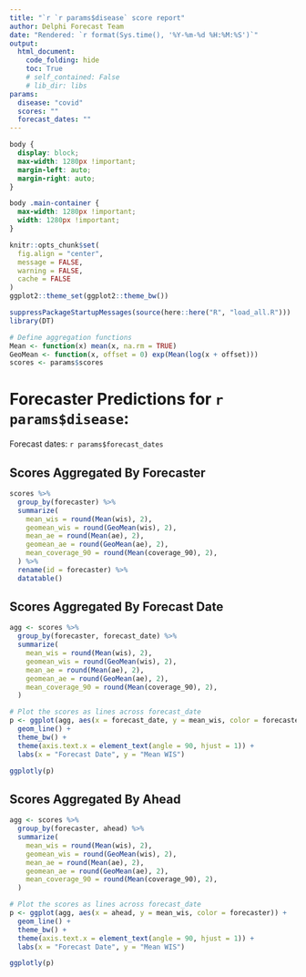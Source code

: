 ```yaml
---
title: "`r `r params$disease` score report"
author: Delphi Forecast Team
date: "Rendered: `r format(Sys.time(), '%Y-%m-%d %H:%M:%S')`"
output:
  html_document:
    code_folding: hide
    toc: True
    # self_contained: False
    # lib_dir: libs
params:
  disease: "covid"
  scores: ""
  forecast_dates: ""
---
```


```css
body {
  display: block;
  max-width: 1280px !important;
  margin-left: auto;
  margin-right: auto;
}

body .main-container {
  max-width: 1280px !important;
  width: 1280px !important;
}
```

```r
knitr::opts_chunk$set(
  fig.align = "center",
  message = FALSE,
  warning = FALSE,
  cache = FALSE
)
ggplot2::theme_set(ggplot2::theme_bw())
```

```r
suppressPackageStartupMessages(source(here::here("R", "load_all.R")))
library(DT)

# Define aggregation functions
Mean <- function(x) mean(x, na.rm = TRUE)
GeoMean <- function(x, offset = 0) exp(Mean(log(x + offset)))
scores <- params$scores
```

# Forecaster Predictions for `r params$disease`:  {.tabset}

Forecast dates: `r params$forecast_dates`

## Scores Aggregated By Forecaster

```r
scores %>%
  group_by(forecaster) %>%
  summarize(
    mean_wis = round(Mean(wis), 2),
    geomean_wis = round(GeoMean(wis), 2),
    mean_ae = round(Mean(ae), 2),
    geomean_ae = round(GeoMean(ae), 2),
    mean_coverage_90 = round(Mean(coverage_90), 2),
  ) %>%
  rename(id = forecaster) %>%
  datatable()
```

## Scores Aggregated By Forecast Date

```r
agg <- scores %>%
  group_by(forecaster, forecast_date) %>%
  summarize(
    mean_wis = round(Mean(wis), 2),
    geomean_wis = round(GeoMean(wis), 2),
    mean_ae = round(Mean(ae), 2),
    geomean_ae = round(GeoMean(ae), 2),
    mean_coverage_90 = round(Mean(coverage_90), 2),
  )

# Plot the scores as lines across forecast_date
p <- ggplot(agg, aes(x = forecast_date, y = mean_wis, color = forecaster)) +
  geom_line() +
  theme_bw() +
  theme(axis.text.x = element_text(angle = 90, hjust = 1)) +
  labs(x = "Forecast Date", y = "Mean WIS")

ggplotly(p)
```

## Scores Aggregated By Ahead

```r
agg <- scores %>%
  group_by(forecaster, ahead) %>%
  summarize(
    mean_wis = round(Mean(wis), 2),
    geomean_wis = round(GeoMean(wis), 2),
    mean_ae = round(Mean(ae), 2),
    geomean_ae = round(GeoMean(ae), 2),
    mean_coverage_90 = round(Mean(coverage_90), 2),
  )

# Plot the scores as lines across forecast_date
p <- ggplot(agg, aes(x = ahead, y = mean_wis, color = forecaster)) +
  geom_line() +
  theme_bw() +
  theme(axis.text.x = element_text(angle = 90, hjust = 1)) +
  labs(x = "Forecast Date", y = "Mean WIS")

ggplotly(p)
```
